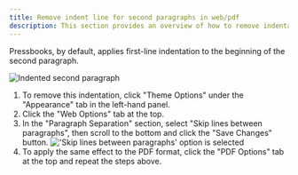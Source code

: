 ```yaml
---
title: Remove indent line for second paragraphs in web/pdf
description: This section provides an overview of how to remove indentation for second paragraphs in web and PDF formats in Pressbooks.
---
```


Pressbooks, by default, applies first-line indentation to the beginning of the second paragraph.

![Indented second paragraph](/remove-indent-line/indented.png)

1. To remove this indentation, click "Theme Options" under the "Appearance" tab in the left-hand panel.
2. Click the "Web Options" tab at the top.
3. In the "Paragraph Separation" section, select "Skip lines between paragraphs", then scroll to the bottom and click the "Save Changes" button.
   !['Skip lines between paragraphs' option is selected](/remove-indent-line/theme-options.png)
4. To apply the same effect to the PDF format, click the "PDF Options" tab at the top and repeat the steps above.
